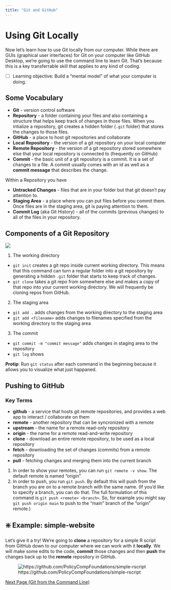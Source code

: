 ```yaml
---
title: "Git and GitHub"
---
```

# Using Git Locally

Now let's learn how to use Git locally from our computer. While there are GUIs (graphical user interfaces) for Git on your computer like GitHub Desktop, we're going to use the command line to learn Git. That's because this is a key transferrable skill that applies to any kind of coding.

- [ ] Learning objective: Build a "mental model" of what your computer is doing.

## Some Vocabulary

* **Git** - version control software
* **Repository** - a folder containing your files and also containing a structure that helps keep track of changes in those files. When you intialize a repository, git creates a hidden folder (`.git` folder) that stores the changes to those files.
* **GitHub** - a place to host git repositories and collaborate
* **Local Repository** - the version of a git repository on your local computer
* **Remote Repository** - the version of a git repository stored somewhere else that your local repository is connected to (frequently on GitHub)
* **Commit** - the basic unit of a git repository is a commit. It is a set of changes to a file. A commit usually comes with an id as well as a **commit message** that describes the change.

Within a Repository you have

* **Untracked Changes** - files that are in your folder but that git doesn't pay attention to.
* **Staging Area** - a place where you can put files before you commit them. Once files are in the staging area, git is paying attention to them.
* **Commit Log** (aka Git History) - all of the commits (previous changes) to all of the files in your repository.

## Components of a Git Repository

![](https://www.evernote.com/shard/s150/sh/3a1357b6-6250-432c-b5be-6bc0a895b97f/0a90b7cfc659e426/res/930e27c8-7194-484b-84f5-d411e15c2bc5/skitch.jpg?resizeSmall&width=832)

1. The working directory
  - `git init` creates a git repo inside current working directory. This means that this command can turn a regular folder into a git repository by generating a hidden `.git` folder that starts to keep track of changes.
  - `git clone` takes a git repo from somewhere else and makes a copy of that repo into your current working directory. We will frequently be cloning repos from GitHub.

2. The staging area
  - `git add .` adds changes from the working directory to the staging area
  - `git add <filename>` adds changes to filenames specified from the working directory to the staging area

3. The commit
  - `git commit -m "commit message"` adds changes in staging area to the repository
  - `git log` shows

**Protip**: Run `git status` after each command in the beginning because it allows you to visualize what just happaned.

## Pushing to GitHub

### Key Terms
* **github** - a service that hosts git remote repositories, and provides a web app to interact / collaborate on them
* **remote** - another repository that can be syncronized with a remote
* **upstream** - the name for a remote read-only repository
* **origin** - the name for a remote read-and-write repository
* **clone**  - download an entire remote repository, to be used as a local repository
* **fetch**  - downloading the set of changes (commits) from a remote repository
* **pull**   - fetching changes and merging them into the current branch

1. In order to show your remotes, you can run `git remote -v show`. The default remote is named "origin"
2. In order to push, you run `git push`. By default this will push from the branch you are on to a remote branch with the same name. (If you'd like to specify a branch, you can do that. The full formulation of this command is `git push <remote> <branch>`. So, for example you might say `git push origin main` to push to the "main" branch of the "origin" remote.)

## ❇️ Example: simple-website

Let's give it a try! We're going to **clone** a repository for a simple R script from GitHub down to our computer where we can work with it **locally**. We will make some edits to the code, **commit** those changes and then **push** the changes back up to the **remote** repository in GitHub.



![https://github.com/PolicyCompFoundations/simple-rscript](https://github.com/PolicyCompFoundations/simple-rscript)



[Next Page (Git from the Command Line)](/lessons/git_github/git_github.4.html)




